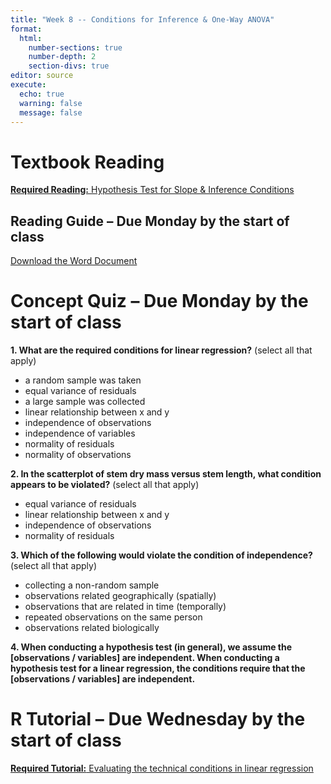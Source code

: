 ```yaml
---
title: "Week 8 -- Conditions for Inference & One-Way ANOVA"
format: 
  html: 
    number-sections: true
    number-depth: 2
    section-divs: true
editor: source
execute: 
  echo: true
  warning: false
  message: false
---
```


# Textbook Reading

[**Required Reading:** Hypothesis Test for Slope & Inference Conditions](chapters/week8-reading.html)

::: callout-note
## Reading Guide -- Due Monday by the start of class

[Download the Word Document](reading-guide/week8-reading.docx)
:::

# Concept Quiz -- Due Monday by the start of class

**1. What are the required conditions for linear regression?** (select all that apply)

-   a random sample was taken
-   equal variance of residuals
-   a large sample was collected
-   linear relationship between x and y
-   independence of observations
-   independence of variables
-   normality of residuals
-   normality of observations

**2. In the scatterplot of stem dry mass versus stem length, what condition appears to be violated?** (select all that apply)

-   equal variance of residuals
-   linear relationship between x and y
-   independence of observations
-   normality of residuals

**3. Which of the following would violate the condition of independence?** (select all that apply)

-   collecting a non-random sample
-   observations related geographically (spatially)
-   observations that are related in time (temporally)
-   repeated observations on the same person
-   observations related biologically

**4. When conducting a hypothesis test (in general), we assume the \[observations / variables\] are independent. When conducting a hypothesis test for a linear regression, the conditions require that the \[observations / variables\] are independent.**

# R Tutorial -- Due Wednesday by the start of class

[**Required Tutorial:** Evaluating the technical conditions in linear regression](https://openintro.shinyapps.io/ims-06-model-infer-04/)
